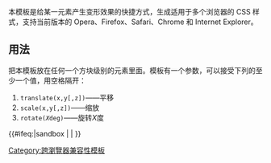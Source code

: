 <includeonly><!-- 在這裡加入模板的保護標識 --></includeonly><noinclude>{{Documentation subpage}}</noinclude>
<!-- 在本行下編輯模板說明 -->
本模板是给某一元素产生变形效果的快捷方式，生成适用于多个浏览器的 CSS 样式，支持当前版本的 Opera、Firefox、Safari、Chrome 和 Internet Explorer。

== 用法 ==
把本模板放在任何一个方块级别的元素里面。模板有一个参数，可以接受下列的至少一个值，用空格隔开：

# <code>translate(x,y[,z])</code>——平移
# <code>scale(x,y[,z])</code>——缩放
# <code>rotate(''X''deg)</code>——旋转''X''度

<includeonly>{{#ifeq:{{SUBPAGENAME}}|sandbox | |
<!-- 本行下加入模板的分類，跨維基連結加入Wikidata（參見[[Wikipedia:Wikidata]]） -->
[[Category:跨瀏覽器兼容性模板]]
}}</includeonly>